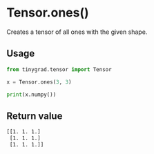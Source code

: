 # Tensor.ones()

Creates a tensor of all ones with the given shape.

## Usage

```python copy
from tinygrad.tensor import Tensor

x = Tensor.ones(3, 3)

print(x.numpy())
```

## Return value

```bash
[[1. 1. 1.]
 [1. 1. 1.]
 [1. 1. 1.]]
```